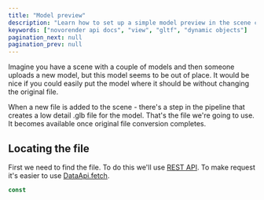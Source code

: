 ---
title: "Model preview"
description: "Learn how to set up a simple model preview in the scene context."
keywords: ["novorender api docs", "view", "gltf", "dynamic objects"]
pagination_next: null
pagination_prev: null
---

Imagine you have a scene with a couple of models and then someone uploads a new model,
but this model seems to be out of place.
It would be nice if you could easily put the model where it should be without changing the original file.

When a new file is added to the scene - there's a step in the pipeline that creates a low detail .glb file for the model.
That's the file we're going to use. It becomes available once original file conversion completes.

## Locating the file

First we need to find the file. To do this we'll use [REST API](/docs/category/data_rest_api/v2).
To make request it's easier to use [DataApi.fetch](/docs/data_js_api/api_reference/namespaces/DataJsAPI/interfaces/API#fetch).

```typescript
const 
```

<PlaygroundComponent demoKey="modelPreview.preview" />

